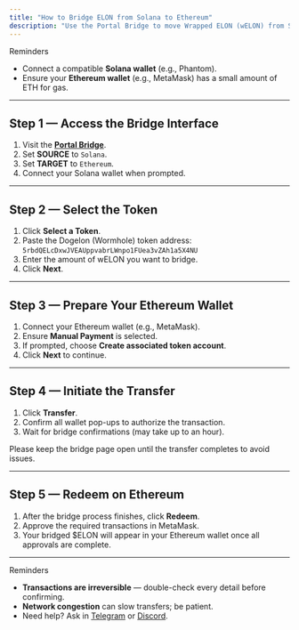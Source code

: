 ```yaml
---
title: "How to Bridge ELON from Solana to Ethereum"
description: "Use the Portal Bridge to move Wrapped ELON (wELON) from Solana back to Ethereum."
---
```


<Tip>
  Reminders

  - Connect a compatible **Solana wallet** (e.g., Phantom).
  - Ensure your **Ethereum wallet** (e.g., MetaMask) has a small amount of ETH for gas.
</Tip>

---

## Step 1  — Access the Bridge Interface

1. Visit the [**Portal Bridge**](https://portalbridge.com/advanced-tools/#/transfer).
2. Set **SOURCE** to `Solana`.
3. Set **TARGET** to `Ethereum`.
4. Connect your Solana wallet when prompted.

---

## Step 2  — Select the Token

1. Click **Select a Token**.
2. Paste the Dogelon (Wormhole) token address:\
   `5rbdQELcDxwJVEAUppvabrLWnpo1FUea3vZAh1a5X4NU`
3. Enter the amount of wELON you want to bridge.
4. Click **Next**.

---

## Step 3  — Prepare Your Ethereum Wallet

1. Connect your Ethereum wallet (e.g., MetaMask).
2. Ensure **Manual Payment** is selected.
3. If prompted, choose **Create associated token account**.
4. Click **Next** to continue.

---

## Step 4  — Initiate the Transfer

1. Click **Transfer**.
2. Confirm all wallet pop-ups to authorize the transaction.
3. Wait for bridge confirmations (may take up to an hour).

<Warning>
  Please keep the bridge page open until the transfer completes to avoid issues.
</Warning>

---

## Step 5  — Redeem on Ethereum

1. After the bridge process finishes, click **Redeem**.
2. Approve the required transactions in MetaMask.
3. Your bridged \$ELON will appear in your Ethereum wallet once all approvals are complete.

---

<Tip>
  Reminders

  - **Transactions are irreversible** — double-check every detail before confirming.
  - **Network congestion** can slow transfers; be patient.
  - Need help? Ask in [Telegram](https://t.me/dogelonmars) or [Discord](https://discord.com/invite/dogelonmars).
</Tip>